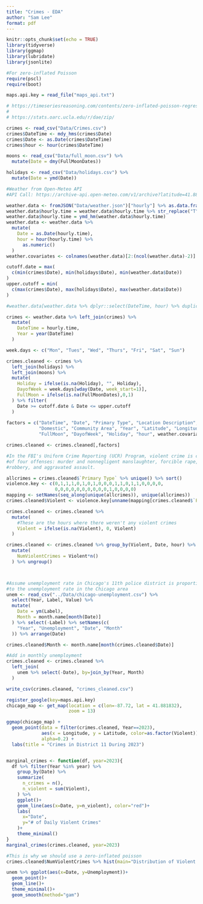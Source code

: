 ---
title: "Crimes - EDA"
author: "Sam Lee"
format: pdf
---

```{r setup, include=FALSE}
knitr::opts_chunk$set(echo = TRUE)
library(tidyverse)
library(ggmap)
library(lubridate)
library(jsonlite)

#For zero-inflated Poisson
require(pscl)
require(boot)

maps.api.key = read_file("maps_api.txt")

# https://timeseriesreasoning.com/contents/zero-inflated-poisson-regression-model/
# 
# https://stats.oarc.ucla.edu/r/dae/zip/

crimes <- read_csv("Data/Crimes.csv")
crimes$DateTime <- mdy_hms(crimes$Date)
crimes$Date <- as.Date(crimes$DateTime)
crimes$hour <- hour(crimes$DateTime)

moons <- read_csv("Data/full_moon.csv") %>%
  mutate(Date = dmy(FullMoonDates))

holidays <- read_csv("Data/holidays.csv") %>%
  mutate(Date = ymd(Date))

#Weather from Open-Meteo API
#API Call: https://archive-api.open-meteo.com/v1/archive?latitude=41.881832&longitude=-87.72&start_date=2010-01-01&end_date=2024-02-24&hourly=temperature_2m,relative_humidity_2m,apparent_temperature,rain,snowfall,snow_depth,cloud_cover,wind_speed_10m,wind_gusts_10m,is_day,shortwave_radiation_instant,direct_radiation_instant&timezone=America%2FChicago

weather.data <- fromJSON("Data/weather.json")["hourly"] %>% as.data.frame()
weather.data$hourly.time = weather.data$hourly.time %>% str_replace("T", " ")
weather.data$hourly.time = ymd_hm(weather.data$hourly.time)
weather.data <- weather.data %>%
  mutate(
    Date = as.Date(hourly.time),
    hour = hour(hourly.time) %>%
      as.numeric()
  )
weather.covariates <- colnames(weather.data)[2:(ncol(weather.data)-2)]

cutoff.date = max(
  c(min(crimes$Date), min(holidays$Date), min(weather.data$Date))
)
upper.cutoff = min(
  c(max(crimes$Date), max(holidays$Date), max(weather.data$Date))
)

#weather.data[weather.data %>% dplyr::select(DateTime, hour) %>% duplicated(),]

crimes <- weather.data %>% left_join(crimes) %>%
  mutate(
    DateTime = hourly.time,
    Year = year(DateTime)
  )

week.days <- c("Mon", "Tues", "Wed", "Thurs", "Fri", "Sat", "Sun")

crimes.cleaned <- crimes %>%
  left_join(holidays) %>%
  left_join(moons) %>%
  mutate(
    Holiday = ifelse(is.na(Holiday), "", Holiday),
    DayofWeek = week.days[wday(Date, week_start=1)],
    FullMoon = ifelse(is.na(FullMoonDates),0,1)
  ) %>% filter(
    Date >= cutoff.date & Date <= upper.cutoff
  )
  
factors = c("DateTime", "Date", "Primary Type", "Location Description", "Arrest",
            "Domestic", "Community Area", "Year", "Latitude", "Longitude",
            "FullMoon", "DayofWeek", "Holiday", "hour", weather.covariates)

crimes.cleaned <- crimes.cleaned[,factors]

#In the FBI's Uniform Crime Reporting (UCR) Program, violent crime is composed 
#of four offenses: murder and nonnegligent manslaughter, forcible rape, 
#robbery, and aggravated assault.

allcrimes = crimes.cleaned$`Primary Type` %>% unique() %>% sort()
violence.key <- c(0,1,1,1,0,1,0,1,0,0,0,1,1,0,1,1,0,0,0,0,
                  0,0,0,0,0,0,0,0,0,0,1,0,0,0,0)
mapping <- setNames(seq_along(unique(allcrimes)), unique(allcrimes))
crimes.cleaned$Violent <- violence.key[unname(mapping[crimes.cleaned$`Primary Type`])]

crimes.cleaned <- crimes.cleaned %>%
  mutate(
    #These are the hours where there weren't any violent crimes 
    Violent = ifelse(is.na(Violent), 0, Violent)
  )

crimes.cleaned <- crimes.cleaned %>% group_by(Violent, Date, hour) %>%
  mutate(
    NumViolentCrimes = Violent*n()
  ) %>% ungroup()



#Assume unemployment rate in Chicago's 11th police district is proportional
#to the unemployment rate in the Chicago area
unem <- read_csv("../Data/chicago-unemployment.csv") %>%
  select(Year, Label, Value) %>%
  mutate(
    Date = ym(Label),
    Month = month.name[month(Date)]
  ) %>% select(-Label) %>% setNames(c(
    "Year", "Unemployment", "Date", "Month"
  )) %>% arrange(Date)

crimes.cleaned$Month <- month.name[month(crimes.cleaned$Date)]

#Add in monthly unemployment
crimes.cleaned <- crimes.cleaned %>%
  left_join(
    unem %>% select(-Date), by=join_by(Year, Month)
  )

write_csv(crimes.cleaned, "crimes_cleaned.csv")
```

```{r fig.width=8, fig.height=8, message=F, warning=F, echo=F}

register_google(key=maps.api.key)
chicago_map <- get_map(location = c(lon=-87.72, lat = 41.881832),
                       zoom = 13)

ggmap(chicago_map) +
  geom_point(data = filter(crimes.cleaned, Year==2023),
             aes(x = Longitude, y = Latitude, color=as.factor(Violent)),
             alpha=0.2) +
  labs(title = "Crimes in District 11 During 2023")


marginal_crimes <- function(df, year=2023){
  df %>% filter(Year %in% year) %>%
    group_by(Date) %>%
    summarize(
      n_crimes = n(),
      n_violent = sum(Violent),
    ) %>%
    ggplot()+
    geom_line(aes(x=Date, y=n_violent), color="red")+
    labs(
      x="Date",
      y="# of Daily Violent Crimes"
    )+
    theme_minimal()
}
marginal_crimes(crimes.cleaned, year=2023)

#This is why we should use a zero-inflated poisson
crimes.cleaned$NumViolentCrimes %>% hist(main="Distribution of Violent Crimes by Hour")

unem %>% ggplot(aes(x=Date, y=Unemployment))+
  geom_point()+
  geom_line()+
  theme_minimal()+
  geom_smooth(method="gam")

```

<!-- Multivariate regression on location -->

<!-- ```{r} -->
<!-- crimes.mvlm <- lm(cbind(Longitude, Latitude, NumViolentCrimes) ~ hour + DayofWeek, -->
<!--                     data=crimes.cleaned) -->
<!-- new_data <- expand.grid("hour" = unique(crimes.cleaned$hour), -->
<!--                        "DayofWeek" = "Mon") -->
<!-- predictions <- cbind(new_data, predict(crimes.mvlm, newdata = new_data)) -->

<!-- ggmap(chicago_map) + -->
<!--   geom_point(data = predictions, -->
<!--              aes(x = Longitude, y = Latitude, color=hour), alpha=0.2) + -->
<!--   labs(title = "Crimes in District 11 During 2023") -->
<!-- ``` -->